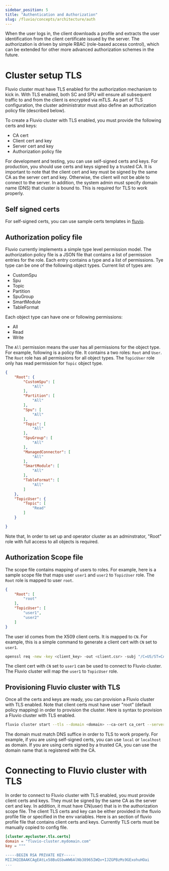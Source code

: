```yaml
---
sidebar_position: 5
title: "Authentication and Authorization"
slug: /fluvio/concepts/architecture/auth
---
```


When the user logs in, the client downloads a profile and extracts the user identification from the client certificate issued by the server. The authorization is driven by simple RBAC (role-based access control), which can be extended for other more advanced authorization schemes in the future.

# Cluster setup TLS

Fluvio cluster must have TLS enabled for the authorization mechanism to kick in. With TLS enabled, both SC and SPU will ensure all subsequent traffic to and from the client is encrypted via mTLS. As part of TLS configuration, the cluster administrator must also define an authorization policy file (described below).

To create a Fluvio cluster with TLS enabled, you must provide the following certs and keys:
- CA cert
- Client cert and key
- Server cert and key
- Authorization policy file

For development and testing, you can use self-signed certs and keys.  For production, you should use certs and keys signed by a trusted CA.  It is important to note that the client cert and key must be signed by the same CA as the server cert and key.  Otherwise, the client will not be able to connect to the server.  In addition, the system admin must specify domain name (DNS) that cluster is bound to.  This is required for TLS to work properly.

## Self signed certs

For self-signed certs, you can use sample certs templates in [fluvio](https://github.com/infinyon/fluvio/tree/master/tls).

## Authorization policy file

Fluvio currently implements a simple type level permission model.  The authorization policy file is a JSON file that contains a list of permission entries for the role. Each entry contains a type and a list of permissions.  Tye type can be one of the following object types.  Current list of types are:
-  CustomSpu
-  Spu
-  Topic
-  Partition
-  SpuGroup
-  SmartModule
-  TableFormat

Each object type can have one or following permissions:
- All
- Read
- Write

The `All` permission means the user has all permissions for the object type.   For example, following is a policy file.  It contains a two roles: `Root` and `User`.  The `Root` role has all permissions for all object types.  The `TopicUser` role only has read permission for `Topic` object type.

```json
{
    "Root": {
        "CustomSpu": [
            "All"
        ],
        "Partition": [
            "All"
        ],
        "Spu": [
            "All"
        ],
        "Topic": [
            "All"
        ],
        "SpuGroup": [
            "All"
        ],
        "ManagedConnector": [
            "All"
        ],
        "SmartModule": [
            "All"
        ],
        "TableFormat": [
            "All"
        ]
    },
    "TopicUser": {
        "Topic": [
            "Read"
        ]
    }

}
```

Note that, In order to set up and operator cluster as an adminstrator, "Root" role with full access to all objects is required.

## Authorization Scope file

The scope file contains mapping of users to roles. For example, here is a sample scope file that maps user `user1` and `user2` to `TopicUser` role.  The `Root` role is mapped to user `root`.

```json
{
    "Root": [
        "root"
    ],
    "TopicUser": [
        "user1",
        "user2"
    ]
}
```

The user id comes from the X509 client certs.  It is mapped to `CN`.  For example, this is a simple command to generate a client cert with `CN` set to `user1`.

```bash
openssl req -new -key <client_key> -out <client.csr> -subj "/C=US/ST=CA/O=MyOrg, Inc./CN=user1"
```

The client cert with `CN` set to `user1` can be used to connect to Fluvio cluster.  The Fluvio cluster will map the `user1` to `TopicUser` role.

## Provisioning Fluvio cluster with TLS

Once all the certs and keys are ready, you can provision a Fluvio cluster with TLS enabled.  Note that client certs must have user "root" (default policy mapping) in order to provision the cluster.  Here is syntax to provision a Fluvio cluster with TLS enabled.

```bash
fluvio cluster start --tls --domain <domain> --ca-cert ca_cert --server-cert <server_cert> --server-key <server_key> --client-cert <client_cert> --client-key <client_key> --authorization-policy <policy_file> --authorization-scope <scope_file>
```

The domain must match DNS suffice in order to TLS to work properly.  For example, if you are using self-signed certs, you can use `local` or `localhost` as domain.  If you are using certs signed by a trusted CA, you can use the domain name that is registered with the CA.

# Connecting to Fluvio cluster with TLS

In order to connect to Fluvio cluster with TLS enabled, you must provide client certs and keys. They must be signed by the same CA as the server cert and key.  In addition, it must have CN(user) that is in the authorization scope file.  The client TLS certs and key can be either provided in the fluvio profile file or specified in the env variables.  Here is an section of fluvio profile file that contains client certs and keys.   Currently TLS certs must be manually copied to config file.


```toml
[cluster.mycluster.tls.certs]
domain = "fluvio-cluster.mydomain.com"
key = """

-----BEGIN RSA PRIVATE KEY-----
MIIJKQIBAAKCAgEAtLx58BuGSbwWW6AlNb38965IWQv+IJZGPBzMs9GExohuHOai
...
```
